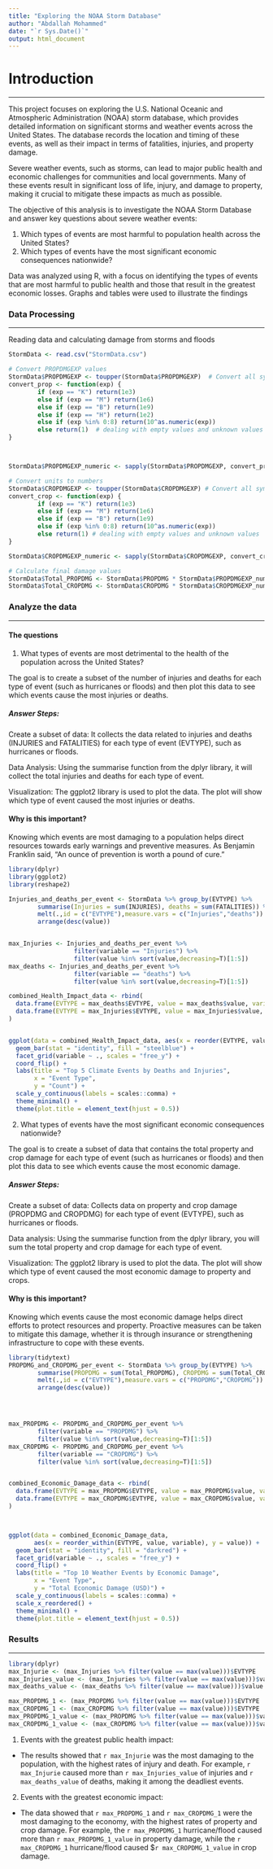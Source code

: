 ```yaml
---
title: "Exploring the NOAA Storm Database"
author: "Abdallah Mohammed"
date: "`r Sys.Date()`"
output: html_document
---
```

# Introduction
___

This project focuses on exploring the U.S. National Oceanic and Atmospheric Administration (NOAA) storm database, which provides detailed information on significant storms and weather events across the United States. The database records the location and timing of these events, as well as their impact in terms of fatalities, injuries, and property damage.

Severe weather events, such as storms, can lead to major public health and economic challenges for communities and local governments. Many of these events result in significant loss of life, injury, and damage to property, making it crucial to mitigate these impacts as much as possible.

The objective of this analysis is to investigate the NOAA Storm Database and answer key questions about severe weather events:

1. Which types of events are most harmful to population health across the United States?
2. Which types of events have the most significant economic consequences nationwide?

Data was analyzed using R, with a focus on identifying the types of events that are most harmful to public health and those that result in the greatest economic losses. Graphs and tables were used to illustrate the findings

### Data Processing
___

Reading data and calculating damage from storms and floods

```r
StormData <- read.csv("StormData.csv")

# Convert PROPDMGEXP values
StormData$PROPDMGEXP <- toupper(StormData$PROPDMGEXP)  # Convert all symbols to uppercase
convert_prop <- function(exp) {
        if (exp == "K") return(1e3)
        else if (exp == "M") return(1e6)
        else if (exp == "B") return(1e9)
        else if (exp == "H") return(1e2)
        else if (exp %in% 0:8) return(10^as.numeric(exp))
        else return(1)  # dealing with empty values and unknown values
}



StormData$PROPDMGEXP_numeric <- sapply(StormData$PROPDMGEXP, convert_prop)

# Convert units to numbers
StormData$CROPDMGEXP <- toupper(StormData$CROPDMGEXP) # Convert all symbols to uppercase
convert_crop <- function(exp) {
        if (exp == "K") return(1e3)
        else if (exp == "M") return(1e6)
        else if (exp == "B") return(1e9)
        else if (exp %in% 0:8) return(10^as.numeric(exp))
        else return(1) # dealing with empty values and unknown values
}

StormData$CROPDMGEXP_numeric <- sapply(StormData$CROPDMGEXP, convert_crop)

# Calculate final damage values
StormData$Total_PROPDMG <- StormData$PROPDMG * StormData$PROPDMGEXP_numeric
StormData$Total_CROPDMG <- StormData$CROPDMG * StormData$CROPDMGEXP_numeric
```


###  Analyze the data
___

#### **The questions**

1. What types of events are most detrimental to the health of the population across the United States?

The goal is to create a subset of the number of injuries and deaths for each type of event (such as hurricanes or floods) and then plot this data to see which events cause the most injuries or deaths.

##### **Answer Steps:**
Create a subset of data: It collects the data related to injuries and deaths (INJURIES and FATALITIES) for each type of event (EVTYPE), such as hurricanes or floods.

Data Analysis: Using the summarise function from the dplyr library, it will collect the total injuries and deaths for each type of event.

Visualization: The ggplot2 library is used to plot the data. The plot will show which type of event caused the most injuries or deaths.

#### **Why is this important?**
Knowing which events are most damaging to a population helps direct resources towards early warnings and preventive measures. As Benjamin Franklin said, “An ounce of prevention is worth a pound of cure.”

```r
library(dplyr)
library(ggplot2)
library(reshape2)

Injuries_and_deaths_per_event <- StormData %>% group_by(EVTYPE) %>%
        summarise(Injuries = sum(INJURIES), deaths = sum(FATALITIES)) %>%
        melt(.,id = c("EVTYPE"),measure.vars = c("Injuries","deaths")) %>%
        arrange(desc(value))


max_Injuries <- Injuries_and_deaths_per_event %>% 
                  filter(variable == "Injuries") %>%
                  filter(value %in% sort(value,decreasing=T)[1:5]) 
max_deaths <- Injuries_and_deaths_per_event %>%
                  filter(variable == "deaths") %>%
                  filter(value %in% sort(value,decreasing=T)[1:5])

combined_Health_Impact_data <- rbind(
  data.frame(EVTYPE = max_deaths$EVTYPE, value = max_deaths$value, variable = "Fatalities"),
  data.frame(EVTYPE = max_Injuries$EVTYPE, value = max_Injuries$value, variable = "Injuries")
)


ggplot(data = combined_Health_Impact_data, aes(x = reorder(EVTYPE, value), y = value)) +
  geom_bar(stat = "identity", fill = "steelblue") +
  facet_grid(variable ~ ., scales = "free_y") +  
  coord_flip() +
  labs(title = "Top 5 Climate Events by Deaths and Injuries",
       x = "Event Type",
       y = "Count") +
  scale_y_continuous(labels = scales::comma) +
  theme_minimal() +
  theme(plot.title = element_text(hjust = 0.5))

```

2. What types of events have the most significant economic consequences nationwide?

The goal is to create a subset of data that contains the total property and crop damage for each type of event (such as hurricanes or floods) and then plot this data to see which events cause the most economic damage.

##### **Answer Steps:**
Create a subset of data: Collects data on property and crop damage (PROPDMG and CROPDMG) for each type of event (EVTYPE), such as hurricanes or floods.

Data analysis: Using the summarise function from the dplyr library, you will sum the total property and crop damage for each type of event.

Visualization: The ggplot2 library is used to plot the data. The plot will show which type of event caused the most economic damage to property and crops.

#### **Why is this important?**
Knowing which events cause the most economic damage helps direct efforts to protect resources and property. Proactive measures can be taken to mitigate this damage, whether it is through insurance or strengthening infrastructure to cope with these events.

```r
library(tidytext)
PROPDMG_and_CROPDMG_per_event <- StormData %>% group_by(EVTYPE) %>%
        summarise(PROPDMG = sum(Total_PROPDMG), CROPDMG = sum(Total_CROPDMG))%>%
        melt(.,id = c("EVTYPE"),measure.vars = c("PROPDMG","CROPDMG")) %>%
        arrange(desc(value))




max_PROPDMG <- PROPDMG_and_CROPDMG_per_event %>%
        filter(variable == "PROPDMG") %>%
        filter(value %in% sort(value,decreasing=T)[1:5])
max_CROPDMG <- PROPDMG_and_CROPDMG_per_event %>%
        filter(variable == "CROPDMG") %>%
        filter(value %in% sort(value,decreasing=T)[1:5])


combined_Economic_Damage_data <- rbind(
  data.frame(EVTYPE = max_PROPDMG$EVTYPE, value = max_PROPDMG$value, variable = "PROPDMG"),
  data.frame(EVTYPE = max_CROPDMG$EVTYPE, value = max_CROPDMG$value, variable = "CROPDMG")
) 



ggplot(data = combined_Economic_Damage_data, 
       aes(x = reorder_within(EVTYPE, value, variable), y = value)) +  
  geom_bar(stat = "identity", fill = "darkred") +
  facet_grid(variable ~ ., scales = "free_y") +  
  coord_flip() +  
  labs(title = "Top 10 Weather Events by Economic Damage",
       x = "Event Type",
       y = "Total Economic Damage (USD)") +
  scale_y_continuous(labels = scales::comma) +  
  scale_x_reordered() +  
  theme_minimal() +  
  theme(plot.title = element_text(hjust = 0.5)) 
```



### Results 
___
```r
library(dplyr)
max_Injurie <- (max_Injuries %>% filter(value == max(value)))$EVTYPE
max_Injuries_value <- (max_Injuries %>% filter(value == max(value)))$value
max_deaths_value <- (max_deaths %>% filter(value == max(value)))$value

max_PROPDMG_1 <- (max_PROPDMG %>% filter(value == max(value)))$EVTYPE
max_CROPDMG_1 <- (max_CROPDMG %>% filter(value == max(value)))$EVTYPE
max_PROPDMG_1_value <- (max_PROPDMG %>% filter(value == max(value)))$valu
max_CROPDMG_1_value <- (max_CROPDMG %>% filter(value == max(value)))$valu
```


1. Events with the greatest public health impact:

* The results showed that `r max_Injurie` was the most damaging to the population, with the highest rates of injury and death. For example, `r max_Injurie` caused more than `r max_Injuries_value` of injuries and `r max_deaths_value` of deaths, making it among the deadliest events.



2. Events with the greatest economic impact:

* The data showed that `r max_PROPDMG_1` and `r max_CROPDMG_1` were the most damaging to the economy, with the highest rates of property and crop damage. For example, the `r max_PROPDMG_1` hurricane/flood caused more than `r max_PROPDMG_1_value` in property damage, while the `r max_CROPDMG_1` hurricane/flood caused $`r max_CROPDMG_1_value` in crop damage.

